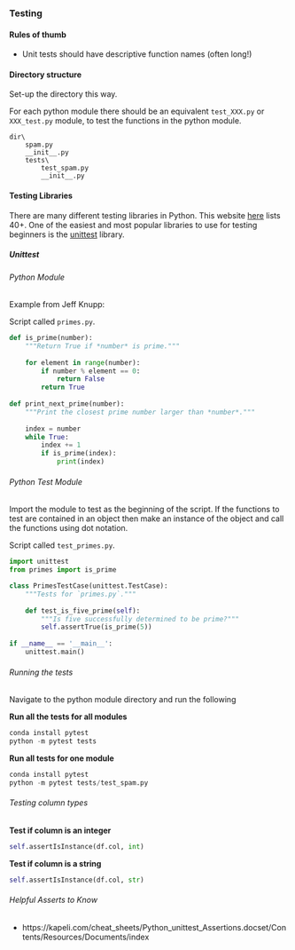 ### Testing {-}

#### Rules of thumb {-}

* Unit tests should have descriptive function names (often long!)

#### Directory structure {-}

Set-up the directory this way.

For each python module there should be an equivalent `test_XXX.py` or `XXX_test.py` module, to test the functions in the python module. 

```
dir\
	spam.py
	__init__.py
	tests\
		test_spam.py
		__init__.py
```

#### Testing Libraries {-}

There are many different testing libraries in Python. This website [here](https://wiki.python.org/moin/PythonTestingToolsTaxonomy) lists 40+. One of the easiest and most popular libraries to use for testing beginners is the [unittest](https://docs.python.org/3/library/unittest.html) library. 

##### Unittest {-}

###### Python Module {-}

Example from Jeff Knupp:

Script called `primes.py`.

```python

def is_prime(number):
    """Return True if *number* is prime."""
    
    for element in range(number):
        if number % element == 0:
            return False
        return True
        
def print_next_prime(number):
    """Print the closest prime number larger than *number*."""
    
    index = number
    while True:
        index += 1
        if is_prime(index):
            print(index)
```

###### Python Test Module {-}

Import the module to test as the beginning of the script. If the functions to test are contained in an object then make an instance of the object and call the functions using dot notation.

Script called `test_primes.py`.

```python
import unittest
from primes import is_prime

class PrimesTestCase(unittest.TestCase):
    """Tests for `primes.py`."""
    
	def test_is_five_prime(self):
        """Is five successfully determined to be prime?"""
        self.assertTrue(is_prime(5))
        
if __name__ == '__main__':
    unittest.main()
```

###### Running the tests {-}

Navigate to the python module directory and run the following

**Run all the tests for all modules** 

```python
conda install pytest
python -m pytest tests
```

**Run all tests for one module**

```python
conda install pytest
python -m pytest tests/test_spam.py
```

###### Testing column types {-}

**Test if column is an integer**

```python
self.assertIsInstance(df.col, int)
```
 
**Test if column is a string**

```python
self.assertIsInstance(df.col, str)
```

###### Helpful Asserts to Know {-}

* https://kapeli.com/cheat_sheets/Python_unittest_Assertions.docset/Contents/Resources/Documents/index
